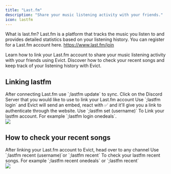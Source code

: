 ```yaml
---
title: "Last.fm"
description: "Share your music listening activity with your friends."
icon: lastfm
---
```


<Tip>What is last.fm? Last.fm is a platform that tracks the music you listen to and provides detailed statistics based on your listening history. You can register for a Last.fm account here. https://www.last.fm/join</Tip>

<CardGroup cols={2}>
  <Card title="Setting up Last.fm." icon="plus" href="#linking-lastfm">
    Learn how to link your Last.fm account to share your music listening activity with your friends using Evict.
  </Card>
  <Card title="How to check your recent songs" icon="question" href="#linking-lastfm">
    Discover how to check your recent songs and keep track of your listening history with Evict.
  </Card>
</CardGroup>



## Linking lastfm 

<Note>
  After connecting Last.fm use `;lastfm update` to sync.
</Note>

<Steps>
  <Step title="Head over to your Discord Server">
    Click on the Discord Server that you would like to use to link your Last.fm account
  </Step>
  <Step title="Linking your Last.fm account through web authentication.">
    Use `;lastfm login` and Evict will send an embed, react with ✅ and it'll give you a link to authenticate through the website.
  </Step>
  <Step title="Link your Last.fm account">
  Use `;lastfm set (username)` To Link your lastfm account. For example `;lastfm login onedeals`. 
  <br />
  <Frame caption="Linking lastfm on Evict.">
  <img src="/images/lastfm/lastfm1.gif" />
</Frame>
  </Step>
</Steps>

## How to check your recent songs

<Steps>
  <Step title="After linking Last.fm">
   After linking your Last.fm account to Evict, head over to any channel
  </Step>
  <Step title="View your recent songs">
  Use `;lastfm recent (username)`or `;lastfm recent` To check your lastfm recent songs. For example `;lastfm recent onedeals` or `;lastfm recent`
  <br />
  <Frame caption="Showing recent songs">
  <img src="/images/lastfm/lastfm2.gif" />
</Frame>
  </Step>
</Steps>
